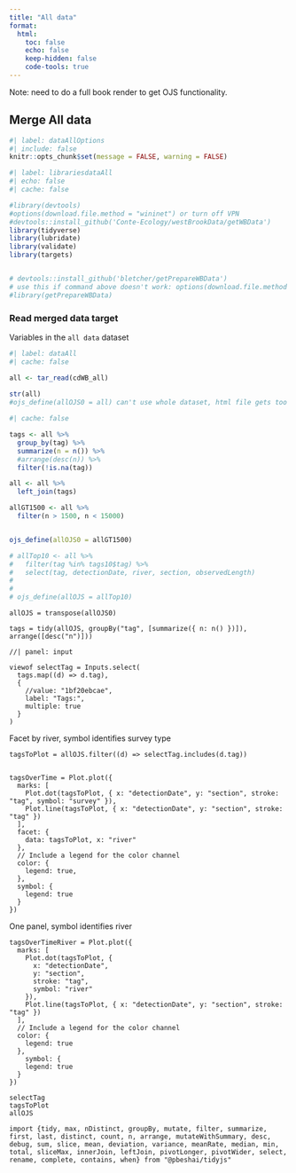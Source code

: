 ```yaml
---
title: "All data"
format:
  html:
    toc: false
    echo: false
    keep-hidden: false
    code-tools: true
---
```


Note: need to do a full book render to get OJS functionality.

## Merge All data

```r
#| label: dataAllOptions
#| include: false
knitr::opts_chunk$set(message = FALSE, warning = FALSE)
```

```r
#| label: librariesdataAll
#| echo: false
#| cache: false

#library(devtools)
#options(download.file.method = "wininet") or turn off VPN
#devtools::install_github('Conte-Ecology/westBrookData/getWBData')
library(tidyverse)
library(lubridate)
library(validate)
library(targets)


# devtools::install_github('bletcher/getPrepareWBData')
# use this if command above doesn't work: options(download.file.method = "wininet")
#library(getPrepareWBData)
```

### Read merged data target
Variables in the `all data` dataset
```r
#| label: dataAll
#| cache: false

all <- tar_read(cdWB_all)
  
str(all)
#ojs_define(allOJS0 = all) can't use whole dataset, html file gets too big
```

```r
#| cache: false

tags <- all %>%
  group_by(tag) %>%
  summarize(n = n()) %>%
  #arrange(desc(n)) %>%
  filter(!is.na(tag))

all <- all %>% 
  left_join(tags)

allGT1500 <- all %>%
  filter(n > 1500, n < 15000)


ojs_define(allOJS0 = allGT1500)
```

```r

# allTop10 <- all %>%
#   filter(tag %in% tags10$tag) %>%
#   select(tag, detectionDate, river, section, observedLength)
#   
#   
# ojs_define(allOJS = allTop10)
```

```ojs
allOJS = transpose(allOJS0)

tags = tidy(allOJS, groupBy("tag", [summarize({ n: n() })]), arrange([desc("n")]))
```

```ojs
//| panel: input

viewof selectTag = Inputs.select(
  tags.map((d) => d.tag),
  {
    //value: "1bf20ebcae",
    label: "Tags:",
    multiple: true
  }
)

```

Facet by river, symbol identifies survey type
```ojs

tagsToPlot = allOJS.filter((d) => selectTag.includes(d.tag))


tagsOverTime = Plot.plot({
  marks: [
    Plot.dot(tagsToPlot, { x: "detectionDate", y: "section", stroke: "tag", symbol: "survey" }),
    Plot.line(tagsToPlot, { x: "detectionDate", y: "section", stroke: "tag" })
  ],
  facet: {
    data: tagsToPlot, x: "river"
  },
  // Include a legend for the color channel 
  color: {
    legend: true,
  },
  symbol: {
    legend: true
  }
})
```

One panel, symbol identifies river
```ojs
tagsOverTimeRiver = Plot.plot({
  marks: [
    Plot.dot(tagsToPlot, {
      x: "detectionDate",
      y: "section",
      stroke: "tag",
      symbol: "river"
    }),
    Plot.line(tagsToPlot, { x: "detectionDate", y: "section", stroke: "tag" })
  ],
  // Include a legend for the color channel
  color: {
    legend: true
  },
    symbol: {
    legend: true
  }
})
```


```ojs
selectTag
tagsToPlot
allOJS
```


```ojs
import {tidy, max, nDistinct, groupBy, mutate, filter, summarize, first, last, distinct, count, n, arrange, mutateWithSummary, desc, debug, sum, slice, mean, deviation, variance, meanRate, median, min, total, sliceMax, innerJoin, leftJoin, pivotLonger, pivotWider, select, rename, complete, contains, when} from "@pbeshai/tidyjs"

```

